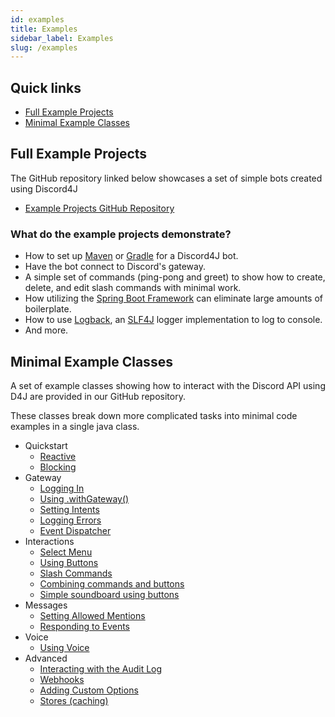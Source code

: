 ```yaml
---
id: examples
title: Examples
sidebar_label: Examples
slug: /examples
---
```


## Quick links

* [Full Example Projects](https://www.github.com/Discord4J/example-projects)
* [Minimal Example Classes](https://github.com/Discord4J/Discord4J/tree/master/core/src/test/java/discord4j/core)


## Full Example Projects

The GitHub repository linked below showcases a set of simple bots created using Discord4J

* [Example Projects GitHub Repository](https://www.github.com/Discord4J/example-projects)

### What do the example projects demonstrate?
* How to set up [Maven](https://maven.apache.org/) or [Gradle](https://gradle.org/) for a Discord4J bot.
* Have the bot connect to Discord's gateway.
* A simple set of commands (ping-pong and greet) to show how to create, delete, and edit slash commands with minimal work.
* How utilizing the [Spring Boot Framework](https://spring.io/) can eliminate large amounts of boilerplate.
* How to use [Logback](http://logback.qos.ch/), an [SLF4J](http://www.slf4j.org/) logger implementation to log to console.
* And more.

## Minimal Example Classes

A set of example classes showing how to interact with the Discord API using D4J are provided in our GitHub repository.

These classes break down more complicated tasks into minimal code examples in a single java class.

* Quickstart
  * [Reactive](https://github.com/Discord4J/Discord4J/blob/master/core/src/test/java/discord4j/core/ExampleQuickstart.java)
  * [Blocking](https://github.com/Discord4J/Discord4J/blob/master/core/src/test/java/discord4j/core/ExampleQuickstartBlocking.java)
* Gateway
  * [Logging In](https://github.com/Discord4J/Discord4J/blob/master/core/src/test/java/discord4j/core/ExampleLogin.java)
  * [Using .withGateway()](https://github.com/Discord4J/Discord4J/blob/master/core/src/test/java/discord4j/core/ExampleWithGateway.java)
  * [Setting Intents](https://github.com/Discord4J/Discord4J/blob/master/core/src/test/java/discord4j/core/ExampleIntents.java)
  * [Logging Errors](https://github.com/Discord4J/Discord4J/blob/master/core/src/test/java/discord4j/core/ExampleGatewayErrors.java)
  * [Event Dispatcher](https://github.com/Discord4J/Discord4J/blob/master/core/src/test/java/discord4j/core/ExampleWithEventDispatcher.java)
* Interactions
  * [Select Menu](https://github.com/Discord4J/Discord4J/blob/master/core/src/test/java/discord4j/core/ExampleSelectMenu.java)
  * [Using Buttons](https://github.com/Discord4J/Discord4J/blob/master/core/src/test/java/discord4j/core/ExampleButtons.java)
  * [Slash Commands](https://github.com/Discord4J/Discord4J/blob/master/core/src/test/java/discord4j/core/ExampleSlashCommandEvent.java)
  * [Combining commands and buttons](https://github.com/Discord4J/Discord4J/blob/master/core/src/test/java/discord4j/core/ExampleButtonAttachment.java)
  * [Simple soundboard using buttons](https://github.com/Discord4J/Discord4J/blob/master/core/src/test/java/discord4j/core/ExampleSoundboard.java)
* Messages
  * [Setting Allowed Mentions](https://github.com/Discord4J/Discord4J/blob/master/core/src/test/java/discord4j/core/ExampleAllowedMentions.java)
  * [Responding to Events](https://github.com/Discord4J/Discord4J/blob/master/core/src/test/java/discord4j/core/ExampleClientResponse.java)
* Voice
  * [Using Voice](https://github.com/Discord4J/Discord4J/blob/master/core/src/test/java/discord4j/core/ExampleVoice.java)
* Advanced
  * [Interacting with the Audit Log](https://github.com/Discord4J/Discord4J/blob/master/core/src/test/java/discord4j/core/ExampleAuditLog.java)
  * [Webhooks](https://github.com/Discord4J/Discord4J/blob/master/core/src/test/java/discord4j/core/ExampleWebhook.java)
  * [Adding Custom Options](https://github.com/Discord4J/Discord4J/blob/master/core/src/test/java/discord4j/core/ExampleCustomOptionsBot.java)
  * [Stores (caching)](https://github.com/Discord4J/Discord4J/blob/master/core/src/test/java/discord4j/core/ExampleStore.java)


